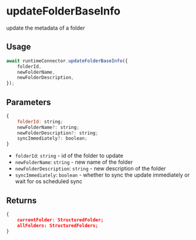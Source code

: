 # updateFolderBaseInfo

update the metadata of a folder


## Usage
```js
await runtimeConnector.updateFolderBaseInfo({
    folderId,
    newFolderName,
    newFolderDescription,
});
```

## Parameters
```js
{
    folderId: string;
    newFolderName?: string;
    newFolderDescription?: string;
    syncImmediately?: boolean;
}
```
- `folderId`: `string` - id of the folder to update
- `newFolderName`: `string` - new name of the folder
- `newFolderDescription`: `string` - new description of the folder
- `syncImmediately`: `boolean` - whether to sync the update immediately or wait for os scheduled sync

## Returns
```json
{
    currentFolder: StructuredFolder;
    allFolders: StructuredFolders;
}
```